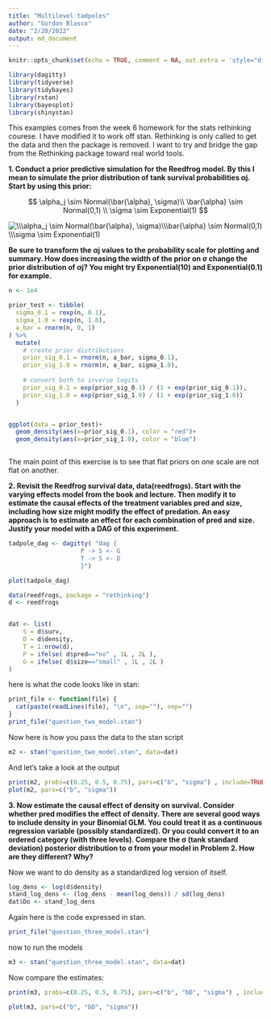 ```yaml
---
title: "Multilevel tadpoles"
author: "Gordon Blasco"
date: "2/20/2022"
output: md_document
---
```


```r
knitr::opts_chunk$set(echo = TRUE, comment = NA, out.extra = 'style="display:block; margin:auto;"')
```

```r
library(dagitty)
library(tidyverse)
library(tidybayes)
library(rstan)
library(bayesplot)
library(shinystan)
```


This examples comes from the week 6 homework for the stats rethinking courese. I have modified it to work off stan. Rethinking is only called to get the data and then the package is removed. I want to try and bridge the gap from the Rethinking package toward real world tools.

**1. Conduct a prior predictive simulation for the Reedfrog model. By this I mean to simulate the prior distribution of tank survival probabilities αj. Start by using this prior:**

$$
\alpha_j \sim Normal(\bar{\alpha}, \sigma)\\
\bar{\alpha} \sim Normal(0,1) \\
\sigma \sim Exponential(1)
$$


<img src="https://latex.codecogs.com/png.image?\dpi{110}&space;\\\alpha_j&space;\sim&space;Normal(\bar{\alpha},&space;\sigma)\\\bar{\alpha}&space;\sim&space;Normal(0,1)&space;\\\sigma&space;\sim&space;Exponential(1)" title="\\\alpha_j \sim Normal(\bar{\alpha}, \sigma)\\\bar{\alpha} \sim Normal(0,1) \\\sigma \sim Exponential(1)" />


**Be sure to transform the αj values to the probability scale for plotting and summary. How does increasing the width of the prior on σ change the prior distribution of αj? You might try Exponential(10) and Exponential(0.1) for example.**

```r

n <- 1e4

prior_test <- tibble(
  sigma_0.1 = rexp(n, 0.1),
  sigma_1.0 = rexp(n, 1.0),
  a_bar = rnorm(n, 0, 1)
) %>%
  mutate(
    # create prior distributions
    prior_sig_0.1 = rnorm(n, a_bar, sigma_0.1),
    prior_sig_1.0 = rnorm(n, a_bar, sigma_1.0),
    
    # convert both to inverse logits
    prior_sig_0.1 = exp(prior_sig_0.1) / (1 + exp(prior_sig_0.1)),
    prior_sig_1.0 = exp(prior_sig_1.0) / (1 + exp(prior_sig_1.0))
  )


ggplot(data = prior_test)+ 
  geom_density(aes(x=prior_sig_0.1), color = "red")+
  geom_density(aes(x=prior_sig_1.0), color = "blue")



```

The main point of this exercise is to see that flat priors on one scale are not flat on another.

**2.  Revisit the Reedfrog survival data, data(reedfrogs). Start with the varying effects model from the book and lecture. Then modify it to estimate the causal effects of the treatment variables pred and size, including how size might modify the effect of predation. An easy approach is to estimate an effect for each combination of pred and size. Justify your model with a DAG of this experiment.**

```r

tadpole_dag <- dagitty( "dag {
                    P -> S <- G
                    T -> S <- D
                    }")

plot(tadpole_dag)
```



```r
data(reedfrogs, package = "rethinking")
d <- reedfrogs


dat <- list(
    S = d$surv,
    D = d$density,
    T = 1:nrow(d),
    P = ifelse( d$pred=="no" , 1L , 2L ),
    G = ifelse( d$size=="small" , 1L , 2L )
)
```

here is what the code looks like in stan:
```r
print_file <- function(file) {
  cat(paste(readLines(file), "\n", sep=""), sep="")
}
print_file("question_two_model.stan")
```

Now here is how you pass the data to the stan script
```r
m2 <- stan("question_two_model.stan", data=dat)
```

And let's take a look at the output
```r
print(m2, probs=c(0.25, 0.5, 0.75), pars=c("b", "sigma") , include=TRUE)
plot(m2, pars=c("b", "sigma"))

```

**3. Now estimate the causal effect of density on survival. Consider whether pred modifies the effect of density. There are several good ways to include density in your Binomial GLM. You could treat it as a continuous regression variable (possibly standardized). Or you could convert it to an ordered category (with three levels). Compare the σ (tank standard deviation) posterior distribution to σ from your model in Problem 2. How are they different? Why?**

Now we want to do density as a standardized log version of itself.
```r
log_dens <- log(d$density)
stand_log_dens <- (log_dens - mean(log_dens)) / sd(log_dens)
dat$Do <- stand_log_dens
```

Again here is the code expressed in stan.
```r
print_file("question_three_model.stan")
```

now to run the models
```r
m3 <- stan("question_three_model.stan", data=dat)
```

Now compare the estimates:
```r
print(m3, probs=c(0.25, 0.5, 0.75), pars=c("b", "bD", "sigma") , include=TRUE)

plot(m3, pars=c("b", "bD", "sigma"))
```

